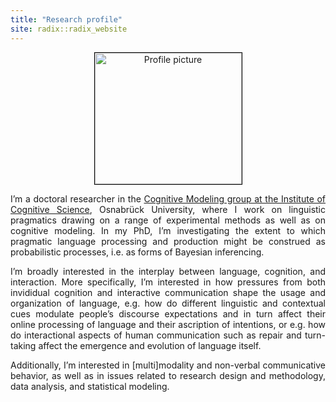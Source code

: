 ```yaml
---
title: "Research profile"
site: radix::radix_website
---
```


<style>
body {
  text-align: justify}

h1 {
  text-align: center
}

.aligncenter {
    text-align: center;
}
</style>

<p class="aligncenter"><img src="images/profile.jpeg" alt="Profile picture" align="middle" style="width:235px;height:210px;border:1px solid black;"></p>

I'm a doctoral researcher in the [Cognitive Modeling group at the Institute of Cognitive Science](https://www.ikw.uni-osnabrueck.de/en/research_groups/cognitive_modeling/home.html), Osnabrück University, where I work on linguistic pragmatics drawing on a range of experimental methods as well as on cognitive modeling. In my PhD, I'm investigating the extent to which pragmatic language processing and production might be construed as probabilistic processes, i.e. as forms of Bayesian inferencing.

I'm broadly interested in the interplay between language, cognition, and interaction. More specifically, I'm interested in how pressures from both invididual cognition and interactive communication shape the usage and organization of language, e.g. how do different linguistic and contextual cues modulate people's discourse expectations and in turn affect their online processing of language and their ascription of intentions, or e.g. how do interactional aspects of human communication such as repair and turn-taking affect the emergence and evolution of language itself.

Additionally, I'm interested in [multi]modality and non-verbal communicative behavior, as well as in issues related to research design and methodology, data analysis, and statistical modeling.
